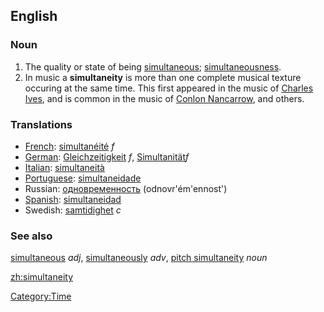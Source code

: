 ==English==
===Noun===
# The quality or state of being [[simultaneous]]; [[simultaneousness]].
# In music a '''simultaneity''' is more than one complete musical texture occuring at the same time. This first appeared in the music of [http://en.wikipedia.org/wiki/Charles_Ives Charles Ives], and is common in the music of [http://en.wikipedia.org/wiki/Conlon_Nancarrow Conlon Nancarrow], and others.

===Translations===
*[[French]]: [[simultanéité]] ''f''
*[[German]]: [[Gleichzeitigkeit]] ''f'', [[Simultanität]]''f''
*[[Italian]]: [[simultaneità]]
*[[Portuguese]]: [[simultaneidade]]
*Russian: [[одновременность]] (odnovr'ém'ennost') {{f}}
*[[Spanish]]: [[simultaneidad]]
*Swedish: [[samtidighet]] ''c''

===See also===
[[simultaneous]] ''adj'', [[simultaneously]] ''adv'', [[pitch simultaneity]] ''noun''

[[Category:Time]]

[[zh:simultaneity]]